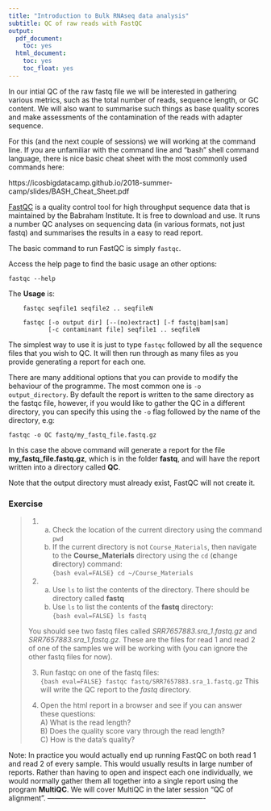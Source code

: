 ```yaml
---
title: "Introduction to Bulk RNAseq data analysis"
subtitle: QC of raw reads with FastQC
output:
  pdf_document:
    toc: yes
  html_document:
    toc: yes
    toc_float: yes
---
```


In our intial QC of the raw fastq file we will be interested in gathering
various metrics, such as the total number of reads, sequence length, or GC
content.  We will also want to summarise such things as base quality scores and
make assessments of the contamination of the reads with adapter sequence.

For this (and the next couple of sessions) we will working at the command line.
If you are unfamiliar with the command line and "bash" shell command language,
there is nice basic cheat sheet with the most commonly used commands here:

https://icosbigdatacamp.github.io/2018-summer-camp/slides/BASH_Cheat_Sheet.pdf

[FastQC](https://www.bioinformatics.babraham.ac.uk/projects/fastqc/) is a
quality control tool for high throughput sequence data that is maintained
by the Babraham Institute. It is free to download and use. It runs a number
QC analyses on sequencing data (in various formats, not just fastq) and 
summarises the results in a easy to read report.

The basic command to run FastQC is simply `fastqc`. 

Access the help page to find the basic usage an other options:

`fastqc --help`

The **Usage** is:

```
	fastqc seqfile1 seqfile2 .. seqfileN

    fastqc [-o output dir] [--(no)extract] [-f fastq|bam|sam]
           [-c contaminant file] seqfile1 .. seqfileN
```

The simplest way to use it is just to type `fastqc` followed by all the sequence 
files that you wish to QC. It will then run through as many files as you provide 
generating a report for each one.

There are many additional options that you can provide to modify the behaviour
of the programme. The most common one is `-o output_directory`. By default the
report is written to the same directory as the fastqc file, however, if you
would like to gather the QC in a different directory, you can specify this
using the `-o` flag followed by the name of the directory, e.g:

```
fastqc -o QC fastq/my_fastq_file.fastq.gz
```

In this case the above command will generate a report for the file
**my_fastq_file.fastq.gz**, which is in the folder **fastq**, and will have the
report written into a directory called **QC**.

Note that the output directory must already exist, FastQC will not create it.

### Exercise

> 1. 
>       a) Check the location of the current directory using the command `pwd`  
>       b) If the current directory is not
>       `Course_Materials`, then navigate to the
>       **Course_Materials** directory using the `cd` (**c**hange
>       **d**irectory) command:  
>```{bash eval=FALSE}
> cd ~/Course_Materials
>```
>
> 2.   
>       a) Use `ls` to list the contents of the directory. There should be directory
>    called **fastq**    
>       b) Use `ls` to list the contents of the **fastq** directory:  
>```{bash eval=FALSE}
> ls fastq
>```
>
> You should see two fastq files called *SRR7657883.sra_1.fastq.gz* and
> *SRR7657883.sra_1.fastq.gz*. These are the files for read 1 and read 2
> of one of the samples we will be working with (you can ignore the other fastq
> files for now).
>
>
> 3. Run fastqc on one of the fastq files:  
>```{bash eval=FALSE}
> fastqc fastq/SRR7657883.sra_1.fastq.gz  
>```
> This will write the QC report to the *fastq* directory.
>
> 4. Open the html report in a browser and see if you can answer these questions:  
>           A) What is the read length?  
>           B) Does the quality score vary through the read length?  
>           C) How is the data's quality?  

Note: In practice you would actually end up running FastQC on both read 1 and read 2
of every sample. This would usually results in large number of reports. Rather than
having to open and inspect each one individually, we would normally gather them all
together into a single report using the program **MultiQC**. We will cover
MultiQC in the later session "QC of alignment".
-------------------------------------------------------------------

